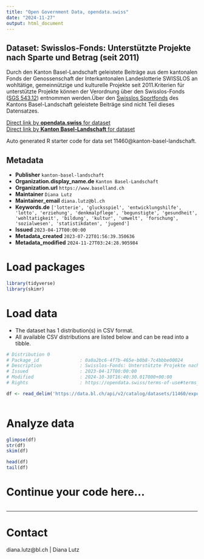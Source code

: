 ```yaml
---
title: "Open Government Data, opendata.swiss"
date: "2024-11-27"
output: html_document
---
```


## Dataset: Swisslos-Fonds: Unterstützte Projekte nach Sparte und Betrag (seit 2011)

Durch den Kanton Basel-Landschaft geleistete Beiträge aus dem kantonalen Fonds der Genossenschaft der Interkantonalen Landeslotterie SWISSLOS an wohltätige, gemeinnützige und kulturelle Projekte seit 2011.Kriterien für unterstützte Projekte können der Verordnung über den Swisslos-Fonds ([SGS 543.12](https://bl.clex.ch/app/de/texts_of_law/543.12)) entnommen werden.Über den [Swisslos Sportfonds](https://data.bl.ch/explore/dataset/11450) des Kantons Basel-Landschaft geleistete Beiträge sind nicht Teil dieses Datensatzes.

[Direct link by **opendata.swiss** for dataset](https://opendata.swiss/de/dataset/swisslos-fonds-unterstutzte-projekte-nach-sparte-und-betrag-seit-2011)<br>
[Direct link by **Kanton Basel-Landschaft** for dataset](https://data.bl.ch/explore/dataset/11460/)

Auto generated R starter code for data set 11460@kanton-basel-landschaft.

## Metadata

- **Publisher** `kanton-basel-landschaft`
- **Organization.display_name.de** `Kanton Basel-Landschaft`
- **Organization.url** `https://www.baselland.ch`
- **Maintainer** `Diana Lutz`
- **Maintainer_email** `diana.lutz@bl.ch`
- **Keywords.de** `['lotterie', 'glucksspiel', 'entwicklungshilfe', 'lotto', 'erziehung', 'denkmalpflege', 'begunstigte', 'gesundheit', 'wohltatigkeit', 'bildung', 'kultur', 'umwelt', 'forschung', 'sozialwesen', 'statistikdaten', 'jugend']`
- **Issued** `2023-04-17T00:00:00`
- **Metadata_created** `2023-07-22T01:56:39.350636`
- **Metadata_modified** `2024-11-27T03:24:28.905984`


# Load packages

```r

library(tidyverse)
library(skimr)

```

# Load data

-   The dataset has 1 distribution(s) in CSV format.
-   All available CSV distributions are listed below and can be read into a tibble.

```r

# Distribution 0
# Package_id               : 0a0a2bc6-4f7b-465e-b0b8-7c4bbbe00024
# Description              : Swisslos-Fonds: Unterstützte Projekte nach Sparte und Betrag (seit 2011) (csv)
# Issued                   : 2023-04-17T00:00:00
# Modified                 : 2024-10-30T16:40:30.017000+00:00
# Rights                   : https://opendata.swiss/terms-of-use#terms_by

df <- read_delim('https://data.bl.ch/api/v2/catalog/datasets/11460/exports/csv?use_labels=true')



```

# Analyze data

```r

glimpse(df)
str(df)
skim(df)

head(df)
tail(df)

```

# Continue your code here...

```r

```

------------------------------------------------------------------------

# Contact

diana.lutz@bl.ch | Diana Lutz

